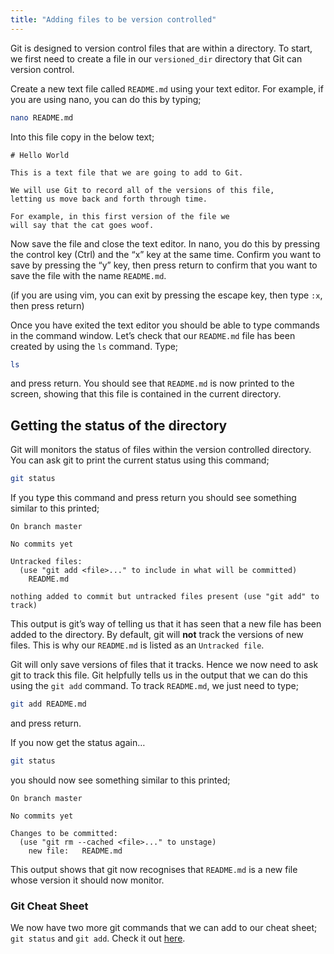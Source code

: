 ```yaml
---
title: "Adding files to be version controlled"
---
```




Git is designed to version control files that are within a directory. To start, we first
need to create a file in our `versioned_dir` directory that Git can version control.

Create a new text file called `README.md` using your text editor. For example, 
if you are using nano, you can do this by typing;

```.bash
nano README.md
```

Into this file copy in the below text;

```
# Hello World

This is a text file that we are going to add to Git.

We will use Git to record all of the versions of this file,
letting us move back and forth through time.

For example, in this first version of the file we
will say that the cat goes woof.
```

Now save the file and close the text editor. In nano, you do this by pressing the 
control key (Ctrl) and the "x" key at the same time. Confirm you want to save by
pressing the "y" key, then press return to confirm that you want to save the file
with the name `README.md`.

(if you are using vim, you can exit by pressing the escape key, then type `:x`, then
press return)

Once you have exited the text editor you should be able to type commands in the command
window. Let's check that our `README.md` file has been created by using the `ls` command.
Type;

```.bash
ls
```

and press return. You should see that `README.md` is now printed to the screen, showing
that this file is contained in the current directory.

## Getting the status of the directory

Git will monitors the status of files within the version controlled directory.
You can ask git to print the current status using this command;

```.bash
git status
```

If you type this command and press return you should see something similar to 
this printed;

```
On branch master

No commits yet

Untracked files:
  (use "git add <file>..." to include in what will be committed)
	README.md

nothing added to commit but untracked files present (use "git add" to track)
```

This output is git's way of telling us that it has seen that a new file has been added 
to the directory. By default, git will **not** track the versions of new files. This is why
our `README.md` is listed as an `Untracked file`.

Git will only save versions of files that it tracks. Hence we now need to ask git
to track this file. Git helpfully tells us in the output that we can do this 
using the `git add` command. To track `README.md`, we just need to type;

```.bash
git add README.md
```

and press return. 

If you now get the status again...

```.bash
git status
```

you should now see something similar to this printed;

```
On branch master

No commits yet

Changes to be committed:
  (use "git rm --cached <file>..." to unstage)
	new file:   README.md
```

This output shows that git now recognises that `README.md` is a new file whose version
it should now monitor.

### Git Cheat Sheet

We now have two more git commands that we can add to our cheat sheet; `git status` and `git add`.
Check it out [here](./910-cheat-sheet.qmd).